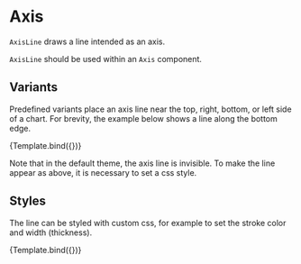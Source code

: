 
# Axis

<Meta title="Core/Components/AxisLine" />

`AxisLine` draws a line intended as an axis.

`AxisLine` should be used within an `Axis` component.

<ArgsTable of={AxisLine} />

## Variants

Predefined variants place an axis line near the top, right, bottom, or left side of a chart. For brevity, the example below shows a line along the bottom edge.

<Canvas>
    <Story
        name="visibility"
        args={{
            variant: 'bottom',
            style: {
                visibility: 'visible',
            },
        }}
        component={AxisLine}
        decorators={[ChartBottomAxisDecorator]}
    >
        {Template.bind({})}
    </Story>
</Canvas>

Note that in the default theme, the axis line is invisible.
To make the line appear as above, it is necessary to set a css style.

## Styles

The line can be styled with custom css, for example to set the stroke color and width (thickness).

<Canvas>
    <Story
        name="styled"
        args={{
            variant: 'bottom',
            style: {
                visibility: 'visible',
                stroke: '#0000dd',
                strokeWidth: '3px',
            },
        }}
        component={AxisLine}
        decorators={[ChartBottomAxisDecorator]}
    >
        {Template.bind({})}
    </Story>
</Canvas>
